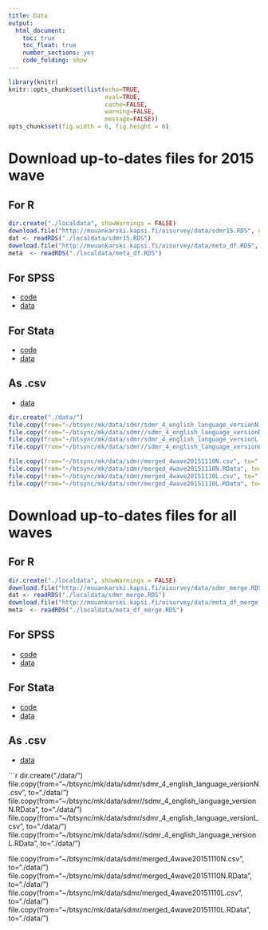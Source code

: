 ```yaml
---
title: Data
output: 
  html_document: 
    toc: true
    toc_float: true
    number_sections: yes
    code_folding: show
---
```



```r
library(knitr)
knitr::opts_chunk$set(list(echo=TRUE,
                           eval=TRUE,
                           cache=FALSE,
                           warning=FALSE,
                           message=FALSE))
opts_chunk$set(fig.width = 6, fig.height = 6)
```


# Download up-to-dates files for 2015 wave

## For R

```r
dir.create("./localdata", showWarnings = FALSE)
download.file("http://muuankarski.kapsi.fi/aisurvey/data/sdmr15.RDS", destfile = "./localdata/sdmr15.RDS")
dat <- readRDS("./localdata/sdmr15.RDS")
download.file("http://muuankarski.kapsi.fi/aisurvey/data/meta_df.RDS", destfile = "./localdata/meta_df.RDS")
meta  <- readRDS("./localdata/meta_df.RDS")
```

## For SPSS


- [code](http://muuankarski.kapsi.fi/aisurvey/data/sdmr2015.sps)
- [data](http://muuankarski.kapsi.fi/aisurvey/data/sdmr2015.sav)


## For Stata


- [code](http://muuankarski.kapsi.fi/aisurvey/data/sdmr2015.do)
- [data](http://muuankarski.kapsi.fi/aisurvey/data/sdmr2015.dta)


## As .csv


- [data](http://muuankarski.kapsi.fi/aisurvey/data/sdmr2015.csv)



```r
dir.create("./data/")
file.copy(from="~/btsync/mk/data/sdmr/sdmr_4_english_language_versionN.csv", to="./data/")
file.copy(from="~/btsync/mk/data/sdmr//sdmr_4_english_language_versionN.RData", to="./data/")
file.copy(from="~/btsync/mk/data/sdmr/sdmr_4_english_language_versionL.csv", to="./data/")
file.copy(from="~/btsync/mk/data/sdmr//sdmr_4_english_language_versionL.RData", to="./data/")

file.copy(from="~/btsync/mk/data/sdmr/merged_4wave20151110N.csv", to="./data/")
file.copy(from="~/btsync/mk/data/sdmr/merged_4wave20151110N.RData", to="./data/")
file.copy(from="~/btsync/mk/data/sdmr/merged_4wave20151110L.csv", to="./data/")
file.copy(from="~/btsync/mk/data/sdmr/merged_4wave20151110L.RData", to="./data/")
```



# Download up-to-dates files for all waves

## For R

```r
dir.create("./localdata", showWarnings = FALSE)
download.file("http://muuankarski.kapsi.fi/aisurvey/data/sdmr_merge.RDS", destfile = "./localdata/sdmr_merge.RDS")
dat <- readRDS("./localdata/sdmr_merge.RDS")
download.file("http://muuankarski.kapsi.fi/aisurvey/data/meta_df_merge.RDS", destfile = "./localdata/label_data.RDS")
meta  <- readRDS("./localdata/meta_df_merge.RDS")
```

## For SPSS


- [code](http://muuankarski.kapsi.fi/aisurvey/data/sdmr_merge.sps)
- [data](http://muuankarski.kapsi.fi/aisurvey/data/sdmr_merge.sav)


## For Stata


- [code](http://muuankarski.kapsi.fi/aisurvey/data/sdmr_merge.do)
- [data](http://muuankarski.kapsi.fi/aisurvey/data/sdmr_merge.dta)


## As .csv


- [data](http://muuankarski.kapsi.fi/aisurvey/data/sdmr_merge.csv)



```r
dir.create("./data/")
file.copy(from="~/btsync/mk/data/sdmr/sdmr_4_english_language_versionN.csv", to="./data/")
file.copy(from="~/btsync/mk/data/sdmr//sdmr_4_english_language_versionN.RData", to="./data/")
file.copy(from="~/btsync/mk/data/sdmr/sdmr_4_english_language_versionL.csv", to="./data/")
file.copy(from="~/btsync/mk/data/sdmr//sdmr_4_english_language_versionL.RData", to="./data/")

file.copy(from="~/btsync/mk/data/sdmr/merged_4wave20151110N.csv", to="./data/")
file.copy(from="~/btsync/mk/data/sdmr/merged_4wave20151110N.RData", to="./data/")
file.copy(from="~/btsync/mk/data/sdmr/merged_4wave20151110L.csv", to="./data/")
file.copy(from="~/btsync/mk/data/sdmr/merged_4wave20151110L.RData", to="./data/")













<!-- # Raw data  -->


<!-- | What                            |.sav | .csv numeric | .csv labels | .RData numeric | .RData labels | -->
<!-- | ------------------------------- |---- | ------------ |------------- |--------------- |-------------- | -->
<!-- | sdmr_4_english_language_version | [.sav](./data/sdmr_4_english_language_version.sav) | [.csv L](./data/sdmr_4_english_language_versionL.csv) | [.csv N](./data/sdmr_4_english_language_versionN.csv) | [.Rdata N](./data/sdmr_4_english_language_versionN.RData) | [.Rdata L](./data/sdmr_4_english_language_versionL.RData) | -->
<!-- | merged_4wave20151110            | [.sav](./data/merged_4wave20151110.sav) | [.csv L](./data/merged_4wave20151110L.csv) | [.csv N](./data/merged_4wave20151110N.csv) | [.Rdata N](./data/merged_4wave20151110N.RData) | [.Rdata L](./data/merged_4wave20151110L.RData) | -->
<!-- | with class vars |  |  |   | [d_merge_N_class.RData](./data/d_merge_N_class.RData) |  [d_merge_L_class.RData](./data/d_merge_L_class.RData)   | -->

<!-- # Complex generic constructed variables -->

<!-- Variables that are theoretically sound and complex to compute and worth of including in the data! -->

<!-- ## Year 2015 -->

<!-- | Description                  | file     | Stata-script | SPSS-syntax  | R-script    |   -->
<!-- | -------------------------    | -------- | ----------   | ----------   | -------     | -->
<!-- | **for 2015 data**            |          |          |          |          | -->
<!-- | Wright class vars            | [.csv]() | [varx.do]()  | [varx.sps]() | [varx.r]()  | -->
<!-- | Kivinen class & autonomy     | [.csv]() | [vary.do]()  | [vary.sps]() | [class_variable1.R](./code/class_variable1.R)  | -->
<!-- | Something else               | [.csv]() | [varz.do]()  | [varz.sps]() | [varz.r]()  | -->
<!-- | **for all wawes**            |          |          |          |          | -->
<!-- | Wright class vars            | [.csv]() | [varx.do]()  | [varx.sps]() | [varx.r]()  | -->
<!-- | Kivinen class & autonomy     | [.csv]() | [vary.do]()  | [vary.sps]() | [vary.r]()  | -->
<!-- | Something else               | [.csv]() | [varz.do]()  | [varz.sps]() | [varz.r]()  | -->

<!-- # Merged data -->

<!-- Data with all the variables shown above! -->

<!-- | What                            |.sav | .csv numeric | .csv labels | .RData numeric | .RData labels | -->
<!-- | ------------------------------- |---- | ------------ |------------- |--------------- |-------------- | -->
<!-- | structure_2015_with_class       | [.sav](./data/structure_2015_with_class.sav)  | |   |   |   | -->
<!-- | merged_4wave   | [.sav](./data/merged_4wave.sav)    | |   |   |   | -->
<!-- | STR_1991a_1998_2007_2015 (Wright,etc.)-1   | [.sav](./data/STR_1991a_1998_2007_2015 (Wright,etc.)-1.sav)   | |   |   |   | -->
<!-- | merged_database_new_class_groups_and_autonomy_09032016   | [.sav](./data/merged_database_new_class_groups_and_autonomy_09032016.sav)   | |   |   |   | -->


<!-- # Using the datas -->

<!-- ## In R -->

<!-- Type: -->

<!-- ```{r loadR, eval=FALSE} -->
<!-- # Cross-sectional NUMERIC 2015 raw data -->
<!-- load(url("http://muuankarski.kapsi.fi/aisurvey/data/sdmr_4_english_language_versionN.RData")) -->
<!-- # Cross-sectional LABELS 2015 raw data -->
<!-- load(url("http://muuankarski.kapsi.fi/aisurvey/data/sdmr_4_english_language_versionL.RData")) -->
<!-- ``` -->



